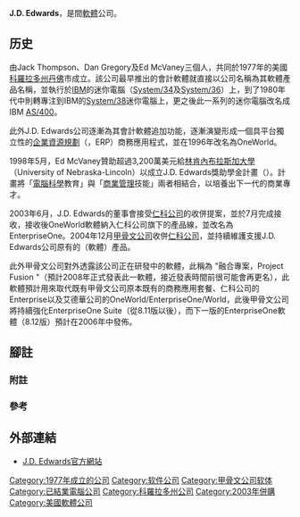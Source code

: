 {{多個問題|
{{Expand english|time=2021-11-5}}
{{Update|time=2021-11-5}}
{{Unreferenced|time=2021-11-5}}
}}
'''J.D. Edwards'''{{NoteTag|台灣稱為「愛德華公司」或「艾德華公司」，更完整具體的名稱是「台灣艾德華應用軟體股份有限公司」。此外，台灣本土也有一家商務應用軟體公司叫「安德華科技公司，Acroprise Inc.」，但與「愛德華公司」不同且毫無關連。此外許多文章報導習慣將J.D. Edwards簡寫成JDE，但J.D. Edwards公司不樂見這種書寫法，但事實上此種寫法在許多非制式、非官方場合經常使用，如網路上的論壇、討論區等。}}，是間[[軟體|軟體]]公司。

==历史==
由Jack Thompson、Dan Gregory及Ed McVaney三個人，共同於1977年的美國[[科羅拉多州|科羅拉多州]][[丹佛|丹佛]]市成立。該公司最早推出的會計軟體就直接以公司名稱為其軟體產品名稱，並執行於[[IBM|IBM]]的迷你電腦（[[System/34|System/34]]及[[System/36|System/36]]）上，到了1980年代中則轉專注到IBM的[[System/38|System/38]]迷你電腦上，更之後此一系列的迷你電腦改名成IBM [[AS/400|AS/400]]{{Notetag|2000年10月IBM將AS/400改名為eServer iSeries（i系列），2005年11月再改成System iSeries（i系列）。}}。

此外J.D. Edwards公司逐漸為其會計軟體追加功能，逐漸演變形成一個具平台獨立性的[[ERP|企業資源規劃]]（{{Lang-en|Enterprise Resource Planning}}，ERP）商務應用程式，並在1996年改名為OneWorld。

1998年5月，Ed McVaney贊助超過3,200萬美元給[[林肯內布拉斯加大學|林肯內布拉斯加大學]]（University of Nebraska-Lincoln）以成立J.D. Edwards獎助學金計畫（{{Lang-en|J.D. Edwards Honors Program}}）。計畫將「[[電腦科學|電腦科學]]教育」與「[[管理學|商業管理]]技能」兩者相結合，以培養出下一代的商業專才。

2003年6月，J.D. Edwards的董事會接受[[仁科公司|仁科公司]]的收併提案，並於7月完成接收，接收後OneWorld軟體納入仁科公司旗下的產品線，並改名為EnterpriseOne{{Notetag|這是錯誤的認知，J.D. Edwards在IBM AS/400系統上的商務軟體，一系傳承下來是World、OneWorld、OneWorld Xe（2000年時發表，Xe原意是eXtended enterprise）。仁科收併艾德華後，原有仁科的ERP主力軟體：PeopleSoft 8改名為PeopleSoft Enterprise，原有艾德華的ERP主力軟體：J.D. Edwards 5改名為PeopleSoft EnterpriseOne，原有World族系不予更動，沒有進行任何化整、分拆或融合。}}。2004年12月[[甲骨文公司|甲骨文公司]]收併[[仁科公司|仁科公司]]，並持續維護支援J.D. Edwards公司原有的（軟體）產品。

此外甲骨文公司對外透露該公司正在研發中的軟體，此稱為 "融合專案，Project Fusion "（預計2008年正式發表此一軟體，接近發表時間前很可能會再更名），此軟體預計用來取代既有甲骨文公司原本既有的商務應用套餐{{Notetag|目前為止確稱為Fusion Middleware（融合中介軟體，中介軟體cn方面也稱「中間件」），中介軟體無意取代原有商務應用軟體，只是更便利、加速現有各套應用軟體的統整與混搭可行性。}}{{Notetag|英文原文以「Application Suite」來稱也是很大化的稱法，更具體而言為E-Business Suite（電子商務套餐），簡稱：EBS，最知名的版本是11i，一般稱為EBS 11i。}}、仁科公司的Enterprise以及艾德華公司的OneWorld/EnterpriseOne/World，此後甲骨文公司將持續強化EnterpriseOne Suite（從8.11版以後），而下一版的EnterpriseOne軟體（8.12版）預計在2006年中發佈。

== 腳註 ==

=== 附註 ===
{{noteFoot}}

=== 參考 ===
{{reflist}}
== 外部連結 ==
*[http://www.jdedwards.com J.D. Edwards官方網站] {{Wayback|url=http://www.jdedwards.com/ |date=20030725213015 }}


[[Category:1977年成立的公司|Category:1977年成立的公司]]
[[Category:软件公司|Category:软件公司]]
[[Category:甲骨文公司软体|Category:甲骨文公司软体]]
[[Category:已結業電腦公司|Category:已結業電腦公司]]
[[Category:科羅拉多州公司|Category:科羅拉多州公司]]
[[Category:2003年併購|Category:2003年併購]]
[[Category:美國軟體公司|Category:美國軟體公司]]